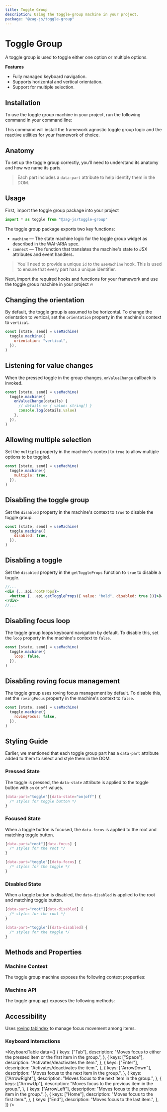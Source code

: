 ```yaml
---
title: Toggle Group
description: Using the toggle-group machine in your project.
package: "@zag-js/toggle-group"
---
```


# Toggle Group

A toggle group is used to toggle either one option or multiple options.

<Resources pkg="@zag-js/toggle-group" />

<Showcase id="ToggleGroup" />

**Features**

- Fully managed keyboard navigation.
- Supports horizontal and vertical orientation.
- Support for multiple selection.

## Installation

To use the toggle group machine in your project, run the following command in
your command line:

<CodeSnippet id="toggle-group/installation.mdx" />

This command will install the framework agnostic toggle group logic and the
reactive utilities for your framework of choice.

## Anatomy

To set up the toggle group correctly, you'll need to understand its anatomy and
how we name its parts.

> Each part includes a `data-part` attribute to help identify them in the DOM.

<Anatomy id="toggle-group" />

## Usage

First, import the toggle group package into your project

```jsx
import * as toggle from "@zag-js/toggle-group"
```

The toggle group package exports two key functions:

- `machine` — The state machine logic for the toggle group widget as described
  in the WAI-ARIA spec.
- `connect` — The function that translates the machine's state to JSX attributes
  and event handlers.

> You'll need to provide a unique `id` to the `useMachine` hook. This is used to
> ensure that every part has a unique identifier.

Next, import the required hooks and functions for your framework and use the
toggle group machine in your project 🔥

<CodeSnippet id="toggle-group/usage.mdx" />

## Changing the orientation

By default, the toggle group is assumed to be horizontal. To change the
orientation to vertical, set the `orientation` property in the machine's context
to `vertical`.

```jsx {3}
const [state, send] = useMachine(
  toggle.machine({
    orientation: "vertical",
  }),
)
```

## Listening for value changes

When the pressed toggle in the group changes, `onValueChange` callback is
invoked.

```jsx {3-5}
const [state, send] = useMachine(
  toggle.machine({
    onValueChange(details) {
      // details => { value: string[] }
      console.log(details.value)
    },
  }),
)
```

## Allowing multiple selection

Set the `multiple` property in the machine's context to `true` to allow multiple
options to be toggled.

```jsx {3}
const [state, send] = useMachine(
  toggle.machine({
    multiple: true,
  }),
)
```

## Disabling the toggle group

Set the `disabled` property in the machine's context to `true` to disable the
toggle group.

```jsx {3}
const [state, send] = useMachine(
  toggle.machine({
    disabled: true,
  }),
)
```

## Disabling a toggle

Set the `disabled` property in the `getToggleProps` function to `true` to
disable a toggle.

```jsx
//...
<div {...api.rootProps}>
  <button {...api.getToggleProps({ value: "bold", disabled: true })}>B</button>
</div>
//...
```

## Disabling focus loop

The toggle group loops keyboard navigation by default. To disable this, set the
`loop` property in the machine's context to `false`.

```jsx {3}
const [state, send] = useMachine(
  toggle.machine({
    loop: false,
  }),
)
```

## Disabling roving focus management

The toggle group uses roving focus management by default. To disable this, set
the `rovingFocus` property in the machine's context to `false`.

```jsx {3}
const [state, send] = useMachine(
  toggle.machine({
    rovingFocus: false,
  }),
)
```

## Styling Guide

Earlier, we mentioned that each toggle group part has a `data-part` attribute
added to them to select and style them in the DOM.

### Pressed State

The toggle is pressed, the `data-state` attribute is applied to the toggle
button with `on` or `off` values.

```css
[data-part="toggle"][data-state="on|off"] {
  /* styles for toggle button */
}
```

### Focused State

When a toggle button is focused, the `data-focus` is applied to the root and
matching toggle button.

```css
[data-part="root"][data-focus] {
  /* styles for the root */
}

[data-part="toggle"][data-focus] {
  /* styles for the toggle */
}
```

### Disabled State

When a toggle button is disabled, the `data-disabled` is applied to the root and
matching toggle button.

```css
[data-part="root"][data-disabled] {
  /* styles for the root */
}

[data-part="toggle"][data-disabled] {
  /* styles for the toggle */
}
```

## Methods and Properties

### Machine Context

The toggle group machine exposes the following context properties:

<ContextTable name="toggle-group" />

### Machine API

The toggle group `api` exposes the following methods:

<ApiTable name="toggle-group" />

## Accessibility

Uses
[roving tabindex](https://www.w3.org/TR/wai-aria-practices-1.2/examples/radio/radio.html)
to manage focus movement among items.

### Keyboard Interactions

<KeyboardTable
  data={[
    {
      keys: ["Tab"],
      description:
        "Moves focus to either the pressed item or the first item in the group.",
    },
    {
      keys: ["Space"],
      description: "Activates/deactivates the item.",
    },
    {
      keys: ["Enter"],
      description: "Activates/deactivates the item.",
    },
    {
      keys: ["ArrowDown"],
      description: "Moves focus to the next item in the group.",
    },
    {
      keys: ["ArrowRight"],
      description: "Moves focus to the next item in the group.",
    },
    {
      keys: ["ArrowUp"],
      description: "Moves focus to the previous item in the group.",
    },
    {
      keys: ["ArrowLeft"],
      description: "Moves focus to the previous item in the group.",
    },
    {
      keys: ["Home"],
      description: "Moves focus to the first item.",
    },
    {
      keys: ["End"],
      description: "Moves focus to the last item.",
    },
  ]}
/>
